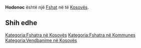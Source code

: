 {{Fshat në Kosovës
 | Emri                = Hodonoc
| sqi_D_name = Hodonoc
| sqi_D_FULL_NAME_RO = Hodonoc
| sqi_D_FULL_NAME_ND_RO = Hodonoc
| sqi_D_SORT_NAME_RG = HODONOC
| sqi_D_FULL_NAME_RG = Hodonoc
| sqi_D_FULL_NAME_ND_RG = Hodonoc
| sqi_V_name = Hodonovc
| sqi_V_FULL_NAME_RO = Hodonovc Hodonovci Hodanovci
| sqi_V_FULL_NAME_ND_RO = Hodonovc Hodonovci Hodanovci
| sqi_V_SORT_NAME_RG = HODONOVC HODONOVCI HODANOVCI
| sqi_V_FULL_NAME_RG = Hodonovc Hodonovci Hodanovci
| sqi_V_FULL_NAME_ND_RG = Hodonovc Hodonovci Hodanovci
| srp_N_name = Odanovce
| srp_N_FULL_NAME_RO = Odanovce
| srp_N_FULL_NAME_ND_RO = Odanovce
| srp_N_SORT_NAME_RG = ODANOVCE
| srp_N_FULL_NAME_RG = Odanovce
| srp_N_FULL_NAME_ND_RG = Odanovce
| srp_NS_name = Одановце
| srp_NS_FULL_NAME_RO = Одановце
| srp_NS_FULL_NAME_ND_RO = Одановце
| srp_NS_SORT_NAME_RG = ОДАНОВЦЕ
| srp_NS_FULL_NAME_RG = Одановце
| srp_NS_FULL_NAME_ND_RG = Одановце
| std_V_name = Hodanoci
| std_V_FULL_NAME_RO = Hodanoci Hodanaj Hodonc
| std_V_FULL_NAME_ND_RO = Hodanoci Hodanaj Hodonc
| std_V_SORT_NAME_RG = HODANOCI HODANAJ HODONC
| std_V_FULL_NAME_RG = Hodanoci Hodanaj Hodonc
| std_V_FULL_NAME_ND_RG = Hodanoci Hodanaj Hodonc

 | Emri (Rasa dhanore) = 
 | Figura              = 
 | Shteti              = Kosovo
 | Komuna              = 
 | Kodi postar         = 
 | Sipërfaqja          = 

 | Popullsia           = 

 | Regj. i popullsisë  = 
 | Dend. e popullsisë  = 
 | Faqja zyrtare       = 
 <!--- Koordinatat ----> 
 | Gjerësia            = 42.536944
 | Gjatësia            = 21.679444
 | Lartësia            = 
}}
'''Hodonoc''' është një [[Fshat]] në [[]] të [[Kosovës]].

<!-- == Gjeografia == -->
<!-- == Historia == -->
<!-- == Demografia == -->
== Shih edhe ==
{{Komuna }}
{{Kosovo-Administrata-Cung}}

[[Kategoria:Fshatra në Kosovës]]
[[Kategoria:Fshatra në Kommunes ]]
[[Kategoria:Vendbanime në Kosovës]]